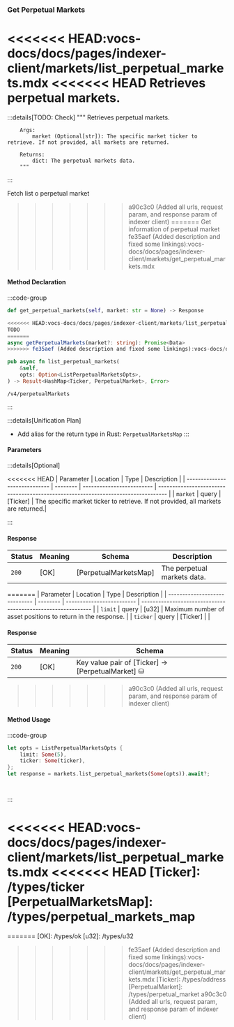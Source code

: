 ### Get Perpetual Markets

<<<<<<< HEAD:vocs-docs/docs/pages/indexer-client/markets/list_perpetual_markets.mdx
<<<<<<< HEAD
Retrieves perpetual markets.
=======
:::details[TODO: Check]
        """
        Retrieves perpetual markets.

        Args:
            market (Optional[str]): The specific market ticker to retrieve. If not provided, all markets are returned.

        Returns:
            dict: The perpetual markets data.
        """
:::

Fetch list o perpetual market
>>>>>>> a90c3c0 (Added all urls, request param, and response param of indexer client)
=======
Get information of perpetual market
>>>>>>> fe35aef (Added description and fixed some linkings):vocs-docs/docs/pages/indexer-client/markets/get_perpetual_markets.mdx

#### Method Declaration

:::code-group

```python [Python]
def get_perpetual_markets(self, market: str = None) -> Response
```

```typescript [TypeScript]
<<<<<<< HEAD:vocs-docs/docs/pages/indexer-client/markets/list_perpetual_markets.mdx
TODO
=======
async getPerpetualMarkets(market?: string): Promise<Data>
>>>>>>> fe35aef (Added description and fixed some linkings):vocs-docs/docs/pages/indexer-client/markets/get_perpetual_markets.mdx
```

```rust [Rust]
pub async fn list_perpetual_markets(
    &self,
    opts: Option<ListPerpetualMarketsOpts>,
) -> Result<HashMap<Ticker, PerpetualMarket>, Error>
```

```url [API]
/v4/perpetualMarkets
```

:::

:::details[Unification Plan]
- Add alias for the return type in Rust: `PerpetualMarketsMap`
:::

#### Parameters

:::details[Optional]

<<<<<<< HEAD
| Parameter                     | Location | Type                      | Description                                                                       |
| ----------------------------- | -------- | ------------------------- | --------------------------------------------------------------------------------- |
| `market`                      | query    | [Ticker]                  | The specific market ticker to retrieve. If not provided, all markets are returned.|

:::

#### Response

| Status | Meaning     | Schema                | Description                 |
| ------ | ----------- | --------------------- | --------------------------- |
| `200`  | [OK]        | [PerpetualMarketsMap] | The perpetual markets data. |
=======
| Parameter                     | Location | Type                      | Description                                                  |
| ----------------------------- | -------- | ------------------------- | ------------------------------------------------------------ |
| `limit`                       | query    | [u32]                     | Maximum number of asset positions to return in the response. |
| `ticker` | query | [Ticker] | |

#### Response

| Status | Meaning     | Schema                          |
| ------ | ----------- | ------------------------------- |
| `200`  | [OK]        | Key value pair of [Ticker] -> [PerpetualMarket] ⛁ |
>>>>>>> a90c3c0 (Added all urls, request param, and response param of indexer client)

#### Method Usage

:::code-group

```rust [Rust]
let opts = ListPerpetualMarketsOpts {
    limit: Some(5),
    ticker: Some(ticker),
};
let response = markets.list_perpetual_markets(Some(opts)).await?;
```

```python [Python]

```

```typescript [TypeScript]

```

:::

<<<<<<< HEAD:vocs-docs/docs/pages/indexer-client/markets/list_perpetual_markets.mdx
<<<<<<< HEAD
[Ticker]: /types/ticker
[PerpetualMarketsMap]: /types/perpetual_markets_map
=======
=======
[OK]: /types/ok
[u32]: /types/u32
>>>>>>> fe35aef (Added description and fixed some linkings):vocs-docs/docs/pages/indexer-client/markets/get_perpetual_markets.mdx
[Ticker]: /types/address
[PerpetualMarket]: /types/perpetual_market
>>>>>>> a90c3c0 (Added all urls, request param, and response param of indexer client)
